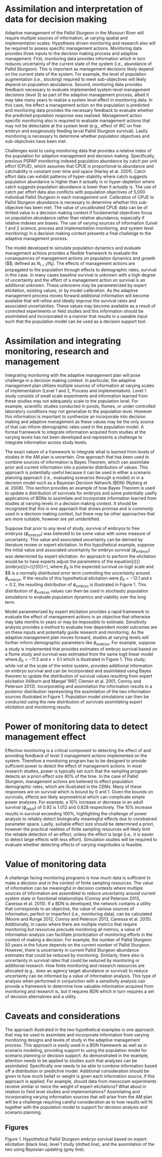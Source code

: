 # Assimilation and interpretation of data for decision making
	
Adaptive management of the Pallid Sturgeon in the Missouri River will require multiple sources of information, at varying spatial and implementation scales.  Hypothesis driven monitoring and research also will be required to assess specific management actions.  Monitoring data provides three inputs to the decision making process and adaptive management.  First, monitoring data provides information which in turn reduces uncertainty of the current state of the system (i.e., abundance of Pallid Sturgeon).  This is important as management decisions likely depend on the current state of the system.  For example, the level of population augmentation (i.e., stocking) required to meet sub-objectives will likely depend on population abundance.  Second, monitoring data provides feedback necessary to evaluate implemented system-level management decisions (level 3) as part of the adaptive management process, albeit it may take many years to realize a system level effect in monitoring data.  In this case, the effect a management action on the population is predicted and monitoring data provides the necessary feedback to evaluate whether the predicted population response was realized.  Management action specific monitoring also is required to evaluate management actions that may not be detectable at the system level (e.g., effect of IRC on free embryo and exogenously feeding larval Pallid Sturgeon survival).  Lastly monitoring is necessary to determine whether population objectives and sub-objectives have been met.  

Challenges exist to using monitoring data that provides a relative index of the population for adaptive management and decision making.  Specifically, previous PSPAP monitoring indexed population abundance by catch per unit effort (CPUE), which assumes that CPUE is  proportional to abundance and catchability is constant over time and space (Harley et al. 2001).  Catch effort data can exhibit patterns of hyper-stability where catch suggests population abundance is higher than it actually is or hyper-depletion where catch suggests population abundance is lower than it actually is.  The use of catch per effort data also conflicts with population objectives of 5,000 individual Pallid Sturgeon in each management unit.  Calibration of CPUE to Pallid Sturgeon abundance is necessary to determine whether this sub-objective has been met.  The value of uncalibrated CPUE data can be of limited value in a decision making context if fundamental objectives focus on population abundance rather than relative abundance, especially if relative indexes are biases.  The use of varying sources of information (Level 1 and 2 science, process and implementation monitoring, and system level monitoring) in a decision making context presents a final challenge to the adaptive management process.  

The model developed to simulate population dynamics and evaluate management actions provides a flexible framework to evaluate the consequences of management actions on population dynamics and growth ($\lambda $; defined as ${{N}_{t+1}}/{{N}_{t}}$).  The effects of management actions are propagated to the population through effects to demographic rates, survival in this case.  In many cases baseline survival is unknown with a high degree of uncertainty and the effect of a management action on survival is an additional unknown.  These unknowns may be parameterized by expert elicitation, existing values, or by model calibration.  As the adaptive management process moves forward additional information will become available that will refine and ideally improve the survival rates and associated uncertainties.  These values may become available as a result of controlled experiments or field studies and this information should be assimilated and incorporated in a manner that results in a useable input such that the population model can be used as a decision support tool.  

# Assimilation and integrating monitoring, research and management
	
Integrating monitoring with the adaptive management plan will pose challenge in a decision making context.  In particular, the adaptive management plan utilizes multiple sources of information at varying scales of implementation (Level 1 and 2, Process and implementation).  Level 1 study consists of small scale experiments and information learned from these studies may not adequately scale to the population level.  For example, scientific studies conducted in ponds, flumes, or under controlled laboratory conditions may not generalize to the population level.  However this information is important to synthesize an incorporate into decision making and adaptive management as these values may be the only source of that can inform demographic rates used in the population model.  A formal framework to integrate information acquired from studies at the varying levels has not been developed and represents a challenge to integrate information across study levels.  

The exact nature of a framework to integrate what is learned from levels of studies in the AM plan is uncertain.  One approach that has been used to combine sources of information is Bayes Theorem, which can assimilate prior and current information into a posterior distribution of values.  This approach is potentially useful because it can be used in either a scenario planning approach (i.e., evaluating scenarios through a model) or in a decision model such as a Bayesian Decision Network (BDN) (Nyberg et al. 2006).  This section provides an example of how Bayes Theorem is used to update a distribution of survivals for embryos and some potentially usefly applications of BDNs to assimilate and incorporate information learned from studies at varying levels in a decision making context.  It should be recognized that this is one approach that shows promise and is commonly used in a decision making context, but there may be other approaches that are more suitable, however are yet unidentified.  

Suppose that prior to any level of study, survival of embryos to free embryos (${{\phi }_{embryo}}$) was believed to be some value with some measure of uncertainty.  This value and associated uncertainty can be derived by literature review or expert elicitation.  In this hypothetical example, suppose the initial value and associated uncertainty for embryo survival (${{\phi }_{embryo}}$) was determined by expert elicitation.  An approach to perform the elicitation would be to have experts adjust the parameters of the equation\[\text{logit}({{\phi }_{embryo}})={{\beta }_{0}}+\varepsilon \], where $\beta_0$ is the expected survival on logit scale and $\varepsilon $ is a normally distributed error term controlling the uncertainty around $\phi_{embryo}$.  If the results of this hypothetical elicitation were ${{\beta }_{0}}=-12.1$ and $\varepsilon =0.2$, the resulting distribution of ${{\phi }_{embryo}}$ is illustrated in Figure 1.  This distribution of ${{\phi }_{embryo}}$ values can then be used in stochastic population simulations to evaluate population dynamics and viability over the long term.  
	
Model parameterized by expert elicitation provides a rapid framework to evaluate the effect of management actions in an objective that otherwise may take months to years or may be impossible to estimate.  Sensitivity analysis provides a method to evaluate how dependent model outcomes are on these inputs and potentially guide research and monitoring.  As the adaptive management plan moves forward, studies at varying levels will further inform demographic parameters like ${{\phi }_{embryo}}$.  For example, suppose a study is implemented that provides estimates of embryo survival based on a flume study and survival was estimated from the same logit linear model where ${{\beta }_{0}}=-11.5$ and $\varepsilon =0.1$ which is illustrated in Figure 1.  This study, while not at the scale of the entire system, provides additional information on embryo survival and can be incorporated and assimilated using Bayes theorem to update the distribution of survival values resulting from expert elicitation (Hilborn and Mangel 1997, Clemen et al. 2001, Conroy and Peterson 2013).  Incorporating and assimilation the information results in a posterior distribution representing the assimilation of the two information sources illustrated in Figure 1.  Population model simulations can then be conducted using the new distribution of survivals assimilating expert elicitation and monitoring results.  

# Power of monitoring data to detect management effect

Effective monitoring is a critical component to detecting the effect of and providing feedback of level 3 management actions implemented on the system.  Therefore a monitoring program has to be designed to provide sufficient power to detect the effect of management actions.  In most research studies, power is typically set such that the sampling program detects an a priori effect size 80% of the time.  In the case of Pallid Sturgeon, management actions are believed to effect population demographic rates, which are illustrated in the CEMs.  Many of these responses are on survival which is bound by 0 and 1.  Given the bounds on survivals, effects are likely asymmetrical which can complicate simple power analyses.  For example, a 10% increase or decrease in an adult survival (${{\phi }_{adult}}$) of 0.92 is 1.012 and 0.828 respectively.  The 10% increase results in survival exceeding 100%, highlighting the challenge of power analysis to reliably detect biologically meaningful effects due to constrained parameter space.  Lastly, suitable effect size should be determined a priori, however the practical realities of finite sampling resources will likely limit the reliable detection of an effect, unless the effect is large (i.e., it is easier to detect large effects with less effort).  Simulation studies will be required to evaluate whether detecting effects of varying magnitudes is feasible.  

# Value of monitoring data

A challenge facing monitoring programs is how much data is sufficient to make a decision and in the context of finite sampling resources.  The value of information can be meaningful in decision contexts where multiple sources of information are assembled to reduce uncertainty around current system state or functional relationships (Conroy and Peterson 2013, Canessa et al. 2015).  If a BDN is developed, the network contains a utility that corresponds to an objective, the value of various sources of information, perfect or imperfect (i.e., monitoring data), can be calculated (Moore and Runge 2012, Conroy and Peterson 2013, Canessa et al. 2015).  Additionally, in cases where there are multiple metrics that require monitoring but resources preclude monitoring all metrics, a value of information analysis can facilitate prioritization of monitoring efforts in the context of making a decision.  For example, the number of Pallid Sturgeon 50 years in the future depends on the current number of Pallid Sturgeon.  However, there is uncertainty in current Pallid Sturgeon abundance estimates that could be reduced by monitoring.  Similarly, there also is uncertainty in survival rates that could be reduced by monitoring or additional research.  How finite monitoring and research resources are allocated (e.g., does an agency target abundance or survival) to reduce uncertainty can be informed by a value of information analysis.  This type of analysis when performed in conjunction with a sensitivity analysis can provide a framework to determine how valuable information acquired from monitoring and research is, but it requires BDN which in turn requires a set of decision alternatives and a utility.  

# Caveats and considerations

The approach illustrated in the two hypothetical examples is one approach that may be used to assimilate and incorporate information from varying monitoring designs and levels of study in the adaptive management process.  This approach is easily used in a BDN framework as well as in scenario modeling, providing support to using the population model for scenario planning or decision support.  As demonstrated in the example, attention needs to be applied to studies such that analyses can be assimilated.  Specifically one needs to be able to combine information based off a distribution or predictive model.  Additional consideration should be given to how much belief or weight is given each information source, if this approach is applied.  For example, should data from mesocosm experiments receive similar or twice the weight of expert elicitations?  What about in relation to field level studies and implementations?  Assimilating and incorporating varying information sources that will arise from the AM plan will be a challenge requiring careful consideration as to how results will fit together with the population model to support for decision analysis and scenario planning.  
  
    
## Figures

<!--
this figure is already around need to pull code
-->
Figure 1.  Hypothetical Pallid Sturgeon embryo survival based on expert elicitation (black line), level 1 study (dotted line), and the assimilation of the two using Bayesian updating (grey line).  
 
    